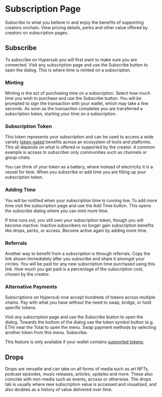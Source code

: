 # Subscription Page

Subscribe to what you believe in and enjoy the benefits of supporting creators onchain. View pricing details, perks and other value offered by creators on subscription pages.

## Subscribe

To subscribe on Hypersub you will first want to make sure you are connected. Visit any subscription page and use the Subscribe button to open the dialog. This is where time is minted on a subscription.

### Minting

Minting is the act of purchasing time on a subscription. Select how much time you wish to purchase and use the Subscribe button. You will be prompted to sign the transaction with your wallet, which may take a few seconds. As soon as the transaction completes you are transferred a subscription token, starting your time on a subscription.

### Subscription Token

This token represents your subscription and can be used to access a wide variety [token-gated](https://www.coinbase.com/learn/crypto-basics/what-is-token-gating-and-what-are-the-benefits-of-doing-it) benefits across an ecosystem of tools and platforms. This all depends on what is offered or supported by the creator. A common example is access to subscriber only communities such as channels or group-chats.

You can think of your token as a battery, where instead of electricity it is a vessel for time. When you subscribe or add time you are filling up your subscription token.

### Adding Time

You will be notified when your subscription time is running low. To add more time visit the subscription page and use the Add Time button. This opens the subscribe dialog where you can mint more time.

If time runs out, you still own your subscription token, though you will become inactive. Inactive subscribers no longer gain subscription benefits like drops, perks, or access. Become active again by adding more time.

### Referrals

Another way to benefit from a subscription is through referrals. Copy the link shown immediately after you subscribe and share it amongst your circles. You will be paid for any new subscription time purchased using this link. How much you get paid is a percentage of the subscription cost, chosen by the creator.

### Alternative Payments

Subscriptions on Hypersub now accept hundreds of tokens across multiple chains. Pay with what you have without the need to swap, bridge, or hold specific tokens.

Visit any subscription page and use the Subscribe button to open the dialog. Towards the bottom of the dialog use the token symbol button (e.g. ETH) near the Total to open the menu. Swap payment methods by selecting another token from this menu. Subscribe.

This feature is only available if your wallet contains [supported tokens](https://docs.paywithglide.xyz/resources/supported-chains-and-tokens/).

## Drops

Drops are versatile and can take on all forms of media such as art NFTs, podcast episodes, music releases, articles, updates and more. These also coincide with non-media such as events, access or otherwise. The drops tab is usually where new subscription value is accessed and visualized, and also doubles as a history of value delivered over time.
